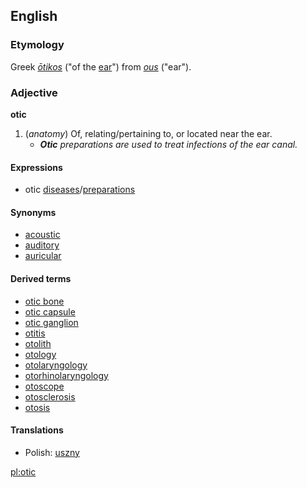==English==
===Etymology===
Greek ''[[ōtikos]]'' ("of the [[ear]]") from ''[[ous]]'' ("ear").

===Adjective===
'''otic''' 

# (''anatomy'') Of, relating/pertaining to, or located near the ear.
#*'''''Otic''' preparations are used to treat infections of the ear canal.''

====Expressions====
*otic [[diseases]]/[[preparations]]

====Synonyms====
*[[acoustic]]
*[[auditory]]
*[[auricular]]

====Derived terms====
*[[otic bone]]
*[[otic capsule]]
*[[otic ganglion]]
*[[otitis]]
*[[otolith]]
*[[otology]]
*[[otolaryngology]]
*[[otorhinolaryngology]]
*[[otoscope]]
*[[otosclerosis]]
*[[otosis]]

====Translations====
*Polish: [[uszny]]

[[pl:otic]]
